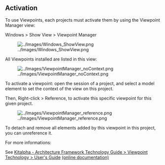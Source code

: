 == Activation ==

To use Viewpoints, each projects must activate them by using the Viewpoint Manager view:

Windows > Show View > Viewpoint Manager

[[Image:../Images/Windows_ShowView.png]]

All Viewpoints installed are listed in this view:

[[Image:../Images/ViewpointManager_noContext.png]]

To activate a viewpoint: open the session of a project, and select a model element to set the context of the view on this project.

Then, Right-click > Reference, to activate this specific viewpoint for this given project.

[[Image:../Images/ViewpointManager_reference.png]]

To detach and remove all elements added by this viewpoint in this project, you can unreference it.

For more informations:

See [[../help/topic/org.polarsys.kitalpha.ad.doc/html/usersguide/viewpointmanager.html|Kitalpha - Architecture Framework Technology Guide > Viewpoint Technology > User's Guide]] <span class="github-link">[[https://github.com/eclipse/kitalpha/blob/master/architecture%20description/doc/plugins/org.polarsys.kitalpha.ad.doc/html/usersguide/viewpointmanager.mediawiki|(online documentation)]]</span>
